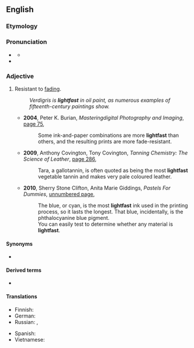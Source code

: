 ==English==
{{was wotd|2011|September|4}}

===Etymology===
{{compound|en|light|fast}}

===Pronunciation===
* {{a|US}} {{IPA|en|/ˈlaɪtfæst/}}
** {{audio|en|LL-Q1860 (eng)-Vealhurl-lightfast.wav |Audio (UK)}}
* {{hyphenation|en|light|fast}}

===Adjective===
{{en-adj}}

# Resistant to [[fade|fading]].
#: ''Verdigris is '''lightfast''' in oil paint, as numerous examples of fifteenth-century paintings show.''
#* '''2004''', Peter K. Burian, ''Masteringdigital Photography and Imaging'', [http://books.google.com/books?id=XSzylx5HS6wC&pg=PA75&dq=%22more|most+lightfast%22&hl=en&ei=VIdZTpfiAuXjmAWf7-iWDA&sa=X&oi=book_result&ct=result&resnum=4&ved=0CDsQ6AEwAw#v=onepage&q=%22more|most%20lightfast%22&f=false page 75],
#*: Some ink-and-paper combinations are more '''lightfast''' than others, and the resulting prints are more fade-resistant.
#* '''2009''', Anthony Covington, Tony Covington, ''Tanning Chemistry: The Science of Leather'', [http://books.google.com/books?id=Og7OwDQp0CwC&pg=PA286&dq=%22more|most+lightfast%22&hl=en&ei=04lZTuGHBKbUmAWU8Y28DA&sa=X&oi=book_result&ct=result&resnum=4&ved=0CDcQ6AEwAzge#v=onepage&q=%22more|most%20lightfast%22&f=false page 286],
#*: Tara, a gallotannin, is often quoted as being the most '''lightfast''' vegetable tannin and makes very pale coloured leather.
#* '''2010''', Sherry Stone Clifton, Anita Marie Giddings, ''Pastels For Dummies'', [http://books.google.com/books?id=lba70E7bkAIC&pg=PT29&dq=%22more|most+lightfast%22&hl=en&ei=VIdZTpfiAuXjmAWf7-iWDA&sa=X&oi=book_result&ct=result&resnum=5&ved=0CEAQ6AEwBA#v=onepage&q=%22more|most%20lightfast%22&f=false unnumbered page],
#*: The blue, or cyan, is the most '''lightfast''' ink used in the printing process, so it lasts the longest. That blue, incidentally, is the phthalocyanine blue pigment.
#*: You can easily test to determine whether any material is '''lightfast'''.

====Synonyms====
* {{sense|resistant to fading}} {{l|en|colorfast}}

====Derived terms====
* {{l|en|lightfastness}}

====Translations====
{{trans-top|resistant to fading}}
* Finnish: {{t|fi|valonkestävä}}
* German: {{t|de|lichtecht}}
* Russian: {{t+|ru|светостойкий}}, {{t+|ru|светопрочный}}
{{trans-mid}}
* Spanish: {{t|es|no [[desteñible]]}}
* Vietnamese: {{t+|vi|bền}}
{{trans-bottom}}